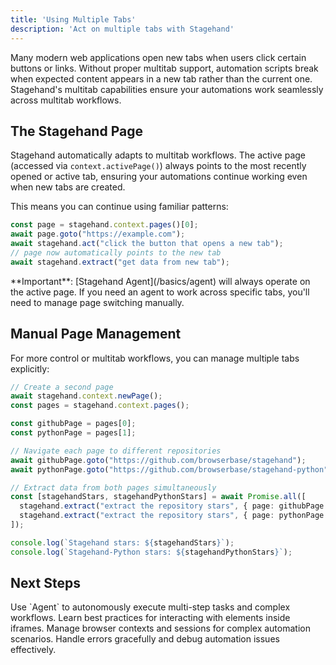 ```yaml
---
title: 'Using Multiple Tabs'
description: 'Act on multiple tabs with Stagehand'
---
```


Many modern web applications open new tabs when users click certain buttons or links. Without proper multitab support, automation scripts break when expected content appears in a new tab rather than the current one. Stagehand's multitab capabilities ensure your automations work seamlessly across multitab workflows.

## The Stagehand Page

Stagehand automatically adapts to multitab workflows. The active page (accessed via `context.activePage()`) always points to the most recently opened or active tab, ensuring your automations continue working even when new tabs are created.

This means you can continue using familiar patterns:

```typescript
const page = stagehand.context.pages()[0];
await page.goto("https://example.com");
await stagehand.act("click the button that opens a new tab");
// page now automatically points to the new tab
await stagehand.extract("get data from new tab");
```

<Warning>
**Important**: [Stagehand Agent](/basics/agent) will always operate on the active page. If you need an agent to work across specific tabs, you'll need to manage page switching manually.
</Warning>

## Manual Page Management

For more control or multitab workflows, you can manage multiple tabs explicitly:

```typescript
// Create a second page
await stagehand.context.newPage();
const pages = stagehand.context.pages();

const githubPage = pages[0];
const pythonPage = pages[1];

// Navigate each page to different repositories
await githubPage.goto("https://github.com/browserbase/stagehand");
await pythonPage.goto("https://github.com/browserbase/stagehand-python");

// Extract data from both pages simultaneously
const [stagehandStars, stagehandPythonStars] = await Promise.all([
  stagehand.extract("extract the repository stars", { page: githubPage }),
  stagehand.extract("extract the repository stars", { page: pythonPage })
]);

console.log(`Stagehand stars: ${stagehandStars}`);
console.log(`Stagehand-Python stars: ${stagehandPythonStars}`);
```

## Next Steps

<CardGroup cols={2}>
  <Card title="Orchestrate complex workflows with Agent" icon="robot" iconType="sharp-solid" href="/basics/agent">
    Use `Agent` to autonomously execute multi-step tasks and complex workflows.
  </Card>

  <Card title="Working with iframes" icon="frame" iconType="sharp-solid" href="/best-practices/working-with-iframes">
    Learn best practices for interacting with elements inside iframes.
  </Card>

  <Card title="Browser Configuration" icon="browser" iconType="sharp-solid" href="/configuration/browser">
    Manage browser contexts and sessions for complex automation scenarios.
  </Card>

  <Card title="Logging & Debugging" icon="bug" iconType="sharp-solid" href="/configuration/logging">
    Handle errors gracefully and debug automation issues effectively.
  </Card>
</CardGroup>